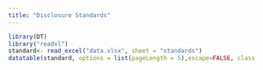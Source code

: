 ```yaml
---
title: "Disclosure Standards"
---
```


```r
library(DT)
library("readxl")
standard<- read_excel("data.xlsx", sheet = "standards")
datatable(standard, options = list(pageLength = 5),escape=FALSE, class = 'cell-border stripe')
```
